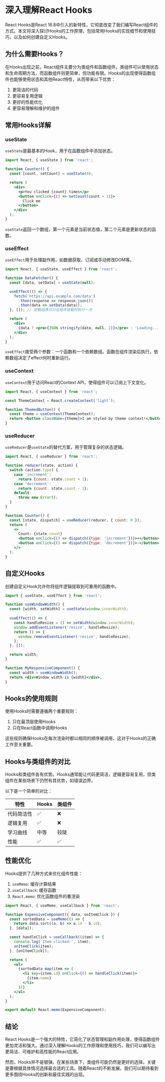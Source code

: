 
# 深入理解React Hooks

React Hooks是React 16.8中引入的新特性，它彻底改变了我们编写React组件的方式。本文将深入探讨Hooks的工作原理，包括常用Hooks的实现细节和使用技巧，以及如何创建自定义Hooks。

## 为什么需要Hooks？

在Hooks出现之前，React组件主要分为类组件和函数组件。类组件可以使用状态和生命周期方法，而函数组件则更简单，但功能有限。Hooks的出现使得函数组件也能够使用状态和其他React特性，从而带来以下优势：

1. 更简洁的代码
2. 更容易复用逻辑
3. 更好的性能优化
4. 更容易理解和维护的组件

## 常用Hooks详解

### useState

`useState`是最基本的Hook，用于在函数组件中添加状态。

```jsx
import React, { useState } from 'react';

function Counter() {
  const [count, setCount] = useState(0);

  return (
    <div>
      <p>You clicked {count} times</p>
      <button onClick={() => setCount(count + 1)}>
        Click me
      </button>
    </div>
  );
}
```

`useState`返回一个数组，第一个元素是当前状态值，第二个元素是更新状态的函数。

### useEffect

`useEffect`用于处理副作用，如数据获取、订阅或手动修改DOM等。

```jsx
import React, { useState, useEffect } from 'react';

function DataFetcher() {
  const [data, setData] = useState(null);

  useEffect(() => {
    fetch('https://api.example.com/data')
      .then(response => response.json())
      .then(data => setData(data));
  }, []); // 空数组表示只在组件挂载时执行一次

  return (
    <div>
      {data ? <pre>{JSON.stringify(data, null, 2)}</pre> : 'Loading...'}
    </div>
  );
}
```

`useEffect`接受两个参数：一个函数和一个依赖数组。函数在组件渲染后执行，依赖数组决定了effect何时重新运行。

### useContext

`useContext`用于访问React的Context API，使得组件可以订阅上下文变化。

```jsx
import React, { useContext } from 'react';

const ThemeContext = React.createContext('light');

function ThemedButton() {
  const theme = useContext(ThemeContext);
  return <button className={theme}>I am styled by theme context!</button>;
}
```

### useReducer

`useReducer`是`useState`的替代方案，用于管理复杂的状态逻辑。

```jsx
import React, { useReducer } from 'react';

function reducer(state, action) {
  switch (action.type) {
    case 'increment':
      return {count: state.count + 1};
    case 'decrement':
      return {count: state.count - 1};
    default:
      throw new Error();
  }
}

function Counter() {
  const [state, dispatch] = useReducer(reducer, { count: 0 });
  return (
    <>
      Count: {state.count}
      <button onClick={() => dispatch({type: 'increment'})}>+</button>
      <button onClick={() => dispatch({type: 'decrement'})}>-</button>
    </>
  );
}
```

## 自定义Hooks

创建自定义Hook允许你将组件逻辑提取到可重用的函数中。

```jsx
import { useState, useEffect } from 'react';

function useWindowWidth() {
  const [width, setWidth] = useState(window.innerWidth);
  
  useEffect(() => {
    const handleResize = () => setWidth(window.innerWidth);
    window.addEventListener('resize', handleResize);
    return () => {
      window.removeEventListener('resize', handleResize);
    };
  }, []);

  return width;
}

function MyResponsiveComponent() {
  const width = useWindowWidth();
  return <div>Window width is {width}</div>;
}
```

## Hooks的使用规则

使用Hooks时需要遵循两个重要规则：

1. 只在最顶层使用Hooks
2. 只在React函数中调用Hooks

这些规则确保Hooks在每次渲染时都以相同的顺序被调用，这对于Hooks的正确工作至关重要。

## Hooks与类组件的对比

Hooks和类组件各有优势。Hooks通常能让代码更简洁，逻辑更容易复用，但类组件在某些场景下仍然有其优势，如错误边界。

以下是一个简单的对比：

<table>
  <thead>
    <tr>
      <th>特性</th>
      <th>Hooks</th>
      <th>类组件</th>
    </tr>
  </thead>
  <tbody>
    <tr>
      <td>代码简洁性</td>
      <td>✅</td>
      <td>❌</td>
    </tr>
    <tr>
      <td>逻辑复用</td>
      <td>✅</td>
      <td>❌</td>
    </tr>
    <tr>
      <td>学习曲线</td>
      <td>中等</td>
      <td>较陡</td>
    </tr>
    <tr>
      <td>性能</td>
      <td>✅</td>
      <td>✅</td>
    </tr>
  </tbody>
</table>

## 性能优化

Hooks提供了几种方式来优化组件性能：

1. `useMemo`: 缓存计算结果
2. `useCallback`: 缓存函数
3. `React.memo`: 优化函数组件的重渲染

```jsx
import React, { useMemo, useCallback } from 'react';

function ExpensiveComponent({ data, onItemClick }) {
  const sortedData = useMemo(() => {
    return data.sort((a, b) => a.id - b.id);
  }, [data]);

  const handleClick = useCallback((item) => {
    console.log('Item clicked:', item);
    onItemClick(item);
  }, [onItemClick]);

  return (
    <ul>
      {sortedData.map(item => (
        <li key={item.id} onClick={() => handleClick(item)}>
          {item.name}
        </li>
      ))}
    </ul>
  );
}

export default React.memo(ExpensiveComponent);
```

## 结论

React Hooks是一个强大的特性，它简化了状态管理和副作用处理，使得函数组件更加灵活和强大。通过深入理解Hooks的工作原理和使用技巧，我们可以编写出更简洁、可维护和高性能的React应用。

然而，Hooks并不是银弹。在某些场景下，类组件可能仍然是更好的选择。关键是要根据具体情况选择最合适的工具。随着React的不断发展，我们可以期待看到更多围绕Hooks的创新和最佳实践的出现。
